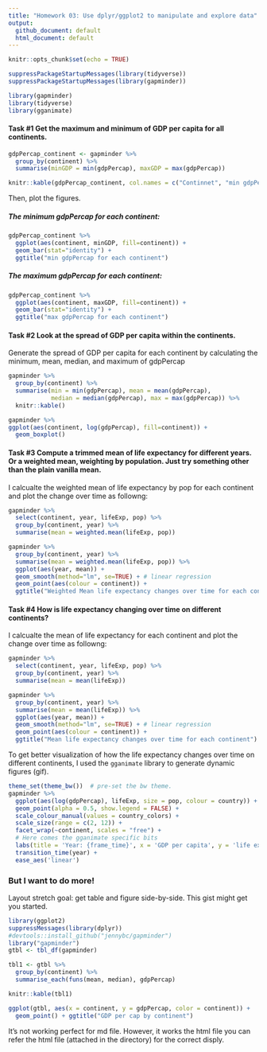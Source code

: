 ```yaml
---
title: "Homework 03: Use dplyr/ggplot2 to manipulate and explore data"
output: 
  github_document: default
  html_document: default
---
```

<style type="text/css">
.twoC {width: 100%}
.clearer {clear: both}
.twoC .table {max-width: 50%; float: right}
.twoC img {max-width: 50%; float: left}
</style>

```r
knitr::opts_chunk$set(echo = TRUE)
```

```r
suppressPackageStartupMessages(library(tidyverse))
suppressPackageStartupMessages(library(gapminder))
```
```r
library(gapminder)
library(tidyverse)
library(gganimate)
```

#### Task #1 Get the maximum and minimum of GDP per capita for all continents.

```r
gdpPercap_continent <- gapminder %>% 
  group_by(continent) %>% 
  summarise(minGDP = min(gdpPercap), maxGDP = max(gdpPercap)) 

knitr::kable(gdpPercap_continent, col.names = c("Continnet", "min gdpPercap", "max gdpPercap"))
```

Then, plot the figures. 

##### The minimum gdpPercap for each continent: 
```r
gdpPercap_continent %>% 
  ggplot(aes(continent, minGDP, fill=continent)) + 
  geom_bar(stat="identity") +
  ggtitle("min gdpPercap for each continent")
```

##### The maximum gdpPercap for each continent:
```r
gdpPercap_continent %>% 
  ggplot(aes(continent, maxGDP, fill=continent)) + 
  geom_bar(stat="identity") +
  ggtitle("max gdpPercap for each continent")
```

#### Task #2 Look at the spread of GDP per capita within the continents.
Generate the spread of GDP per capita for each continent by calculating the minimum, mean, median, and maximum of gdpPercap

```r
gapminder %>% 
  group_by(continent) %>% 
  summarise(min = min(gdpPercap), mean = mean(gdpPercap), 
            median = median(gdpPercap), max = max(gdpPercap)) %>% 
  knitr::kable()
```

```r
gapminder %>% 
ggplot(aes(continent, log(gdpPercap), fill=continent)) + 
  geom_boxplot()
```

#### Task #3 Compute a trimmed mean of life expectancy for different years. Or a weighted mean, weighting by population. Just try something other than the plain vanilla mean.
I calcualte the weighted mean of life expectancy by pop for each continent and plot the change over time as followng:

```r
gapminder %>% 
  select(continent, year, lifeExp, pop) %>% 
  group_by(continent, year) %>% 
  summarise(mean = weighted.mean(lifeExp, pop)) 
```

```r
gapminder %>%
  group_by(continent, year) %>% 
  summarise(mean = weighted.mean(lifeExp, pop)) %>% 
  ggplot(aes(year, mean)) +
  geom_smooth(method="lm", se=TRUE) + # linear regression 
  geom_point(aes(colour = continent)) +
  ggtitle("Weighted Mean life expectancy changes over time for each continent")
```

#### Task #4 How is life expectancy changing over time on different continents?

I calcualte the mean of life expectancy for each continent and plot the change over time as followng:
```r
gapminder %>% 
  select(continent, year, lifeExp, pop) %>% 
  group_by(continent, year) %>% 
  summarise(mean = mean(lifeExp)) 
```

```r
gapminder %>%
  group_by(continent, year) %>% 
  summarise(mean = mean(lifeExp)) %>% 
  ggplot(aes(year, mean)) +
  geom_smooth(method="lm", se=TRUE) + # linear regression 
  geom_point(aes(colour = continent)) +
  ggtitle("Mean life expectancy changes over time for each continent")
```

To get better visualization of how the life expectancy changes over time on different continents, I used the `gganimate` library to generate dynamic figures (gif). 
```r
theme_set(theme_bw())  # pre-set the bw theme.
gapminder %>% 
  ggplot(aes(log(gdpPercap), lifeExp, size = pop, colour = country)) +
  geom_point(alpha = 0.5, show.legend = FALSE) +
  scale_colour_manual(values = country_colors) +
  scale_size(range = c(2, 12)) +
  facet_wrap(~continent, scales = "free") +
  # Here comes the gganimate specific bits
  labs(title = 'Year: {frame_time}', x = 'GDP per capita', y = 'life expectancy') +
  transition_time(year) +
  ease_aes('linear')
```

### But I want to do more!
Layout stretch goal: get table and figure side-by-side. This gist might get you started.

```r
library(ggplot2)
suppressMessages(library(dplyr))
#devtools::install_github("jennybc/gapminder")
library("gapminder")
gtbl <- tbl_df(gapminder)
```

```r
tbl1 <- gtbl %>%
  group_by(continent) %>% 
  summarise_each(funs(mean, median), gdpPercap) 
```
<div class="twoC">
```r
knitr::kable(tbl1)
```

```r
ggplot(gtbl, aes(x = continent, y = gdpPercap, color = continent)) +
  geom_point() + ggtitle("GDP per cap by continent") 
```
</div>
<div class="clearer"></div>

It's not working perfect for md file. However, it works the html file you can refer the html file (attached in the directory) for the correct disply. 

